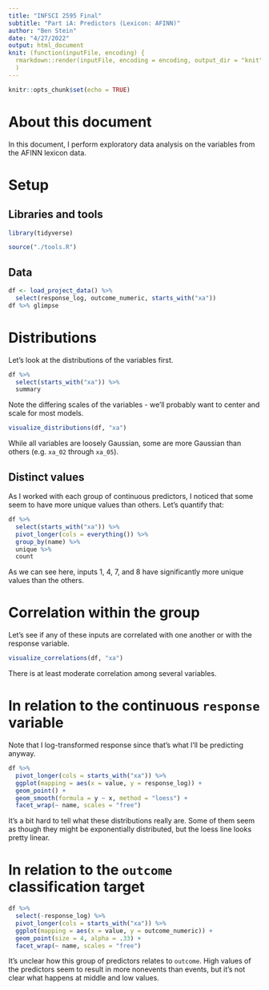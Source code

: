 ```yaml
---
title: "INFSCI 2595 Final"
subtitle: "Part iA: Predictors (Lexicon: AFINN)"
author: "Ben Stein"
date: "4/27/2022"
output: html_document
knit: (function(inputFile, encoding) {
  rmarkdown::render(inputFile, encoding = encoding, output_dir = "knit") }
  )
---
```


```r
knitr::opts_chunk$set(echo = TRUE)
```

# About this document

In this document, I perform exploratory data analysis on the variables from the AFINN lexicon data.

# Setup

## Libraries and tools

```r
library(tidyverse)

source("./tools.R")
```

## Data

```r
df <- load_project_data() %>%
  select(response_log, outcome_numeric, starts_with("xa"))
df %>% glimpse
```

# Distributions

Let's look at the distributions of the variables first.

```r
df %>% 
  select(starts_with("xa")) %>%
  summary
```

Note the differing scales of the variables - we'll probably want to center and scale for most models.

```r
visualize_distributions(df, "xa")
```

While all variables are loosely Gaussian, some are more Gaussian than others (e.g. `xa_02` through `xa_05`).

## Distinct values

As I worked with each group of continuous predictors, I noticed that some seem to have more unique values than others. Let's quantify that:

```r
df %>%
  select(starts_with("xa")) %>%
  pivot_longer(cols = everything()) %>%
  group_by(name) %>% 
  unique %>%
  count
```

As we can see here, inputs 1, 4, 7, and 8 have significantly more unique values than the others.

# Correlation within the group

Let's see if any of these inputs are correlated with one another or with the response variable.

```r
visualize_correlations(df, "xa")
```

There is at least moderate correlation among several variables. 

# In relation to the continuous `response` variable

Note that I log-transformed response since that's what I'll be predicting anyway.

```r
df %>%
  pivot_longer(cols = starts_with("xa")) %>%
  ggplot(mapping = aes(x = value, y = response_log)) +
  geom_point() +
  geom_smooth(formula = y ~ x, method = "loess") + 
  facet_wrap(~ name, scales = "free")
```

It's a bit hard to tell what these distributions really are. Some of them seem as though they might be exponentially distributed, but the loess line looks pretty linear.

# In relation to the `outcome` classification target

```r
df %>%
  select(-response_log) %>%
  pivot_longer(cols = starts_with("xa")) %>%
  ggplot(mapping = aes(x = value, y = outcome_numeric)) +
  geom_point(size = 4, alpha = .33) +
  facet_wrap(~ name, scales = "free")
```

It's unclear how this group of predictors relates to `outcome`. High values of the predictors seem to result in more nonevents than events, but it's not clear what happens at middle and low values.
